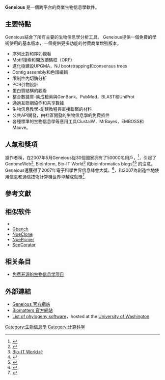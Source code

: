 {{rewrite|time=2015-12-14T02:37:46+00:00}}
{{Infobox Software
| name = Geneious
| logo = 
| screenshot = 
| caption = 
| developer = Biomatters
| latest release version = 4.0.2
| latest release date = [[5_September_2008|5 September 2008]]
| latest preview version = 
| latest preview date = 
| operating system = Windows, Linux, Mac OS X, Solaris
| platform = 
| genre = [[生物信息學|生物信息學]]
| license = commercial (Pro), free for academic use (Basic)
| website = http://www.geneious.com
}}
'''Geneious''' 是一個跨平台的商業生物信息學軟件。

== 主要特點 ==
Geneious結合了所有主要的生物信息學分析工具。 Geneious提供一個免費的學術使用的基本版本，一個提供更多功能的付費商業增強版本。

*序列比對和序列觀看
*Motif搜索和開放讀碼框（ORF）
*進化樹建設UPGMA，NJ bootstrapping和consensus trees
*Contig assembly和色譜編輯
*限制性內切酶分析
*PCR引物設計
*蛋白質結構的觀看
*整合數據庫-集成檢索與GenBank，PubMed，BLAST和UniProt
*通過互聯網協作和共享數據
*生物信息教學-創建教程與直接聯繫的材料
*公共API開發，由社區開發的生物信息學的免費插件
*各種標準的生物信息學等應用工具ClustalW，MrBayes，EMBOSS和Mauve。

== 人氣和獎項 ==
據作者稱，在2007年5月Geneious從30個國家拥有了50000名用戶，<ref>{{Cite web |url=http://www.in-sequence.com/issues/1_18/new_products/139909-1.html |title=存档副本 |accessdate=2008-03-26 |archive-date=2008-09-07 |archive-url=https://web.archive.org/web/20080907211652/http://www.in-sequence.com/issues/1_18/new_products/139909-1.html |dead-url=no }}</ref>，引起了GenomeWeb<ref name="GenomeWeb">{{Cite web |url=http://www.genomeweb.com/cgi-bin/texis/scripts-genomeweb/genomeweb-search/search.html?query=geneious&Go.x=0&Go.y=0 |title=GenomeWeb |accessdate=2008-03-26 |archive-date=2019-10-16 |archive-url=https://web.archive.org/web/20191016225707/https://www.genomeweb.com/?query=geneious&Go_x=0&Go_y=0 |dead-url=no }}</ref>, BioInform, Bio-IT World<ref name="Bio-IT World">[http://www.google.com/search?num=100&hl=ensafe=off&q=site%3Abio-itworld.com+%22geneious%22&btnG=Search Bio-IT World]</ref> 和bioinformatics blogs<ref name="BlindScientist">{{Cite web |url=http://blindscientist.genedrift.org/2007/02/26/hello-world/ |title=BlindScientist blog |accessdate=2008-03-26 |archive-date=2018-11-30 |archive-url=https://web.archive.org/web/20181130132345/http://blindscientist.genedrift.org/2007/02/26/hello-world/ |dead-url=no }}</ref><ref>{{Cite web |url=http://technocrat.net/d/2006/4/20/2665 |title=Technocrat blog |accessdate=2008-03-26 |archive-date=2006-04-30 |archive-url=https://web.archive.org/web/20060430222522/http://technocrat.net/d/2006/4/20/2665 |dead-url=no }}</ref> 的注意。Geneious還獲得了2007年電子科學世界信息峰會大獎。<ref>{{Cite web |url=http://www.wsa-awards.org.nz/award/2007_winners.html |title=2007 World Summit Awards |access-date=2008-03-26 |archive-url=https://web.archive.org/web/20080820160053/http://www.wsa-awards.org.nz/award/2007_winners.html |archive-date=2008-08-20 |dead-url=yes }}</ref>，和2007為創造性地使用信息和通信技術計算機世界卓越成就獎<ref>{{Cite web |url=http://computerworld.co.nz/cwea.nsf/UNID/3DC703C7A4CD0273CC2572DC007B51C1?OpenDocument |title=2007 Computerworld excellence awards |accessdate=2008-03-26 |archive-date=2008-10-14 |archive-url=https://web.archive.org/web/20081014083540/http://computerworld.co.nz/cwea.nsf/UNID/3DC703C7A4CD0273CC2572DC007B51C1?OpenDocument |dead-url=no }}</ref>.

== 參考文獻 ==
{{reflist}}

== 相似软件 ==
*{{link-en|Vector NTI|Vector NTI}}
*[http://www.ncbi.nlm.nih.gov/projects/gbench/ Gbench] {{Wayback|url=http://www.ncbi.nlm.nih.gov/projects/gbench/ |date=20111121202406 }}
*[http://www.noegen.com/ch/NoeClone.php NoeClone]{{Dead link|date=2018年11月 |bot=InternetArchiveBot |fix-attempted=yes }}
*[https://web.archive.org/web/20091207030501/http://noegen.com/ch/NoePrimer.php NoePrimer]
*[http://www.noegen.com/ch/seqcorator.php SeqCorator]{{Dead link|date=2018年11月 |bot=InternetArchiveBot |fix-attempted=yes }}

== 相关条目 ==
*[[生物信息学|免费开源的生物信息学项目]]

== 外部連結 ==
*[http://www.geneious.com/ Geneious 官方網站] {{Wayback|url=http://www.geneious.com/ |date=20210126224409 }}
*[http://www.biomatters.com/ Biomatters 官方網站] {{Wayback|url=http://www.biomatters.com/ |date=20170710060639 }}
*[http://evolution.genetics.washington.edu/phylip/software.html List of phylogeny software]{{Wayback|url=http://evolution.genetics.washington.edu/phylip/software.html |date=20060105033456 }}，hosted at the [[華盛頓大學|University of Washington]]

[[Category:生物信息學|Category:生物信息學]]
[[Category:计算科学|Category:计算科学]]